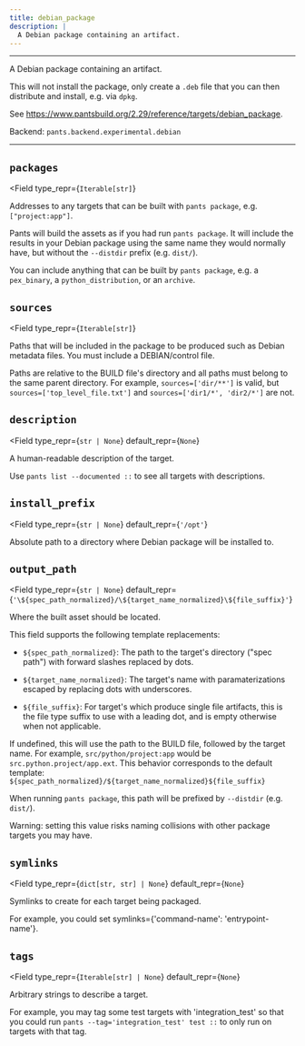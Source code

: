 ```yaml
---
title: debian_package
description: |
  A Debian package containing an artifact.
---
```



---

A Debian package containing an artifact.

This will not install the package, only create a `.deb` file that you can then distribute and install, e.g. via `dpkg`.

See https://www.pantsbuild.org/2.29/reference/targets/debian_package.

Backend: <span className="color--primary">`pants.backend.experimental.debian`</span>

---

<span className={styles.options}>

## `packages`

<Field
    type_repr={`Iterable[str]`}
>

Addresses to any targets that can be built with `pants package`, e.g. `["project:app"]`.

Pants will build the assets as if you had run `pants package`. It will include the results in your Debian package using the same name they would normally have, but without the `--distdir` prefix (e.g. `dist/`).

You can include anything that can be built by `pants package`, e.g. a `pex_binary`, a `python_distribution`, or an `archive`.

</Field>

## `sources`

<Field
    type_repr={`Iterable[str]`}
>

Paths that will be included in the package to be produced such as Debian metadata files. You must include a DEBIAN/control file.

Paths are relative to the BUILD file&#x27;s directory and all paths must belong to the same parent directory. For example, `sources=['dir/**']` is valid, but `sources=['top_level_file.txt']` and `sources=['dir1/*', 'dir2/*']` are not.

</Field>

## `description`

<Field
    type_repr={`str | None`}
    default_repr={`None`}
>

A human-readable description of the target.

Use `pants list --documented ::` to see all targets with descriptions.

</Field>

## `install_prefix`

<Field
    type_repr={`str | None`}
    default_repr={`'/opt'`}
>

Absolute path to a directory where Debian package will be installed to.

</Field>

## `output_path`

<Field
    type_repr={`str | None`}
    default_repr={`'\${spec_path_normalized}/\${target_name_normalized}\${file_suffix}'`}
>

Where the built asset should be located.

This field supports the following template replacements:

- `${spec_path_normalized}`: The path to the target&#x27;s directory (&#x22;spec path&#x22;) with forward slashes replaced by dots.

- `${target_name_normalized}`: The target&#x27;s name with paramaterizations escaped by replacing dots with underscores.

- `${file_suffix}`: For target&#x27;s which produce single file artifacts, this is the file type suffix to use with a leading dot,
  and is empty otherwise when not applicable.

If undefined, this will use the path to the BUILD file, followed by the target name. For example, `src/python/project:app` would be `src.python.project/app.ext`. This behavior corresponds to the default template: `${spec_path_normalized}/${target_name_normalized}${file_suffix}`

When running `pants package`, this path will be prefixed by `--distdir` (e.g. `dist/`).

Warning: setting this value risks naming collisions with other package targets you may have.

</Field>

## `symlinks`

<Field
    type_repr={`dict[str, str] | None`}
    default_repr={`None`}
>

Symlinks to create for each target being packaged.

For example, you could set symlinks=&#123;&#x27;command-name&#x27;: &#x27;entrypoint-name&#x27;&#125;.

</Field>

## `tags`

<Field
    type_repr={`Iterable[str] | None`}
    default_repr={`None`}
>

Arbitrary strings to describe a target.

For example, you may tag some test targets with &#x27;integration_test&#x27; so that you could run `pants --tag='integration_test' test ::` to only run on targets with that tag.

</Field>

</span>
